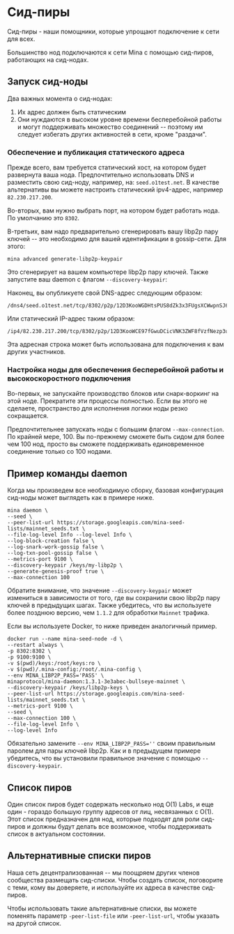 
# Сид-пиры

Сид-пиры - наши помощники, которые упрощают подключение к сети для всех.

Большинство нод подключаются к сети Mina с помощью сид-пиров, работающих на сид-нодах.

## Запуск сид-ноды

Два важных момента о сид-нодах:

1. Их адрес должен быть статическим
2. Они нуждаются в высоком уровне времени бесперебойной работы и могут поддерживать множество соединений -- поэтому им следует избегать других активностей в сети, кроме "раздачи".

### Обеспечение и публикация статического адреса

Прежде всего, вам требуется статический хост, на котором будет развернута ваша нода. Предпочтительно использовать DNS и разместить свою сид-ноду, например, на: `seed.o1test.net`. В качестве альтернативы вы можете настроить статический ipv4-адрес, например `82.230.217.200`.

Во-вторых, вам нужно выбрать порт, на котором будет работать нода. По умолчанию это `8302`.

В-третьих, вам надо предварительно сгенерировать вашу libp2p пару ключей -- это необходимо для вашей идентификации в gossip-сети. Для этого:

```
mina advanced generate-libp2p-keypair
```

Это сгенерирует на вашем компьютере libp2p пару ключей. Также запустите ваш daemon с флагом `--discovery-keypair`:

Наконец, вы опубликуете свой DNS-адрес следующим образом:

```
/dns4/seed.o1test.net/tcp/8302/p2p/12D3KooWGDHtsPUS8dZk3x3FUgsXCWwpnSJ6W7EwkWZKBZXczkwC
```

Или статический IP-адрес таким образом:

```
/ip4/82.230.217.200/tcp/8302/p2p/12D3KooWCE97fGwuDCicVNK3ZWF8fVzfNezp3uGjmSc8VrRFem6a
```

Эта адресная строка может быть использована для подключения к вам других участников.

### Настройка ноды для обеспечения бесперебойной работы и высокоскоростного подключения

Во-первых, не запускайте производство блоков или снарк-воркинг на этой ноде. Прекратите эти процессы полностью. Если вы этого не сделаете, пространство для исполнения логики ноды резко сокращается.

Предпочтительнее запускать ноды с большим флагом `--max-connection`. По крайней мере, 100. Вы по-прежнему сможете быть сидом для более чем 100 нод, просто вы сможете поддерживать единовременное соединение только со 100 нодами.

## Пример команды daemon

Когда мы произведем все необходимую сборку, базовая конфигурация сид-ноды может выглядеть как в примере ниже.

```
mina daemon \
--seed \
--peer-list-url https://storage.googleapis.com/mina-seed-lists/mainnet_seeds.txt \
--file-log-level Info --log-level Info \
--log-block-creation false \
--log-snark-work-gossip false \
--log-txn-pool-gossip false \
--metrics-port 9100 \
--discovery-keypair /keys/my-libp2p \
--generate-genesis-proof true \
--max-connection 100
```

Обратите внимание, что значение `--discovery-keypair` может измениться в зависимости от того, где вы сохранили свою libp2p пару ключей в предыдущих шагах. Также убедитесь, что вы используете более позднюю версию, чем `1.1.2` для обработки `Mainnet` трафика.

Если вы используете Docker, то ниже приведен аналогичный пример.

```
docker run --name mina-seed-node -d \
--restart always \
-p 8302:8302 \
-p 9100:9100 \
-v $(pwd)/keys:/root/keys:ro \
-v $(pwd)/.mina-config:/root/.mina-config \
--env MINA_LIBP2P_PASS='PASS' \
minaprotocol/mina-daemon:1.3.1-3e3abec-bullseye-mainnet \
--discovery-keypair /keys/libp2p-keys \
--peer-list-url https://storage.googleapis.com/mina-seed-lists/mainnet_seeds.txt \
--metrics-port 9100 \
--seed \
--max-connection 100 \
--file-log-level Info \
--log-level Info
```

Обязательно замените `--env MINA_LIBP2P_PASS=''` своим правильным паролем для пары ключей libp2p. Как и в предыдущем примере убедитесь, что вы установили правильное значение с помощью `--discovery-keypair`.

## Список пиров

Один список пиров будет содержать несколько нод O(1) Labs, и еще один - гораздо большую группу адресов от лиц, несвязанных с O(1). Этот список предназначен для нод, которые подходят для роли сид-пиров и должны будут делать все возможное, чтобы поддерживать список в актуальном состоянии.

## Альтернативные списки пиров

Наша сеть децентрализованная -- мы поощряем других членов сообщества размещать сид-списки. Чтобы создать список, поговорите с теми, кому вы доверяете, и используйте их адреса в качестве сид-пиров.

Чтобы использовать такие альтернативные списки, вы можете поменять параметр `-peer-list-file` или `-peer-list-url`, чтобы указать на другой список.
